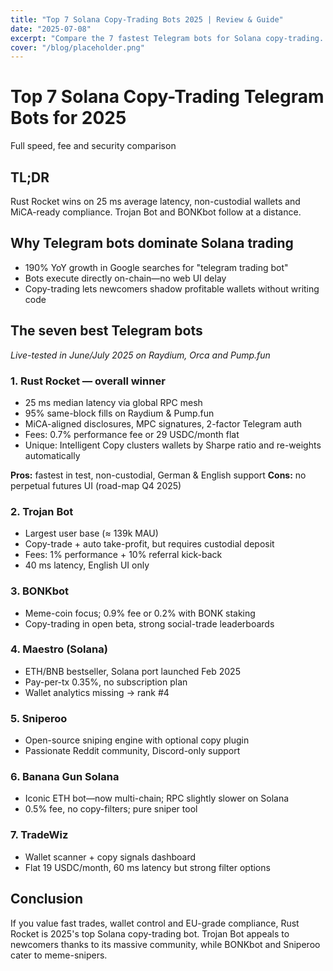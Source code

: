 ```yaml
---
title: "Top 7 Solana Copy-Trading Bots 2025 | Review & Guide"
date: "2025-07-08"
excerpt: "Compare the 7 fastest Telegram bots for Solana copy-trading. Latency tests, fees, security. Discover the best bot for meme-coin sniping in 2025."
cover: "/blog/placeholder.png"
---
```


# Top 7 Solana Copy-Trading Telegram Bots for 2025

Full speed, fee and security comparison

## TL;DR 

Rust Rocket wins on 25 ms average latency, non-custodial wallets and MiCA-ready compliance. Trojan Bot and BONKbot follow at a distance.

## Why Telegram bots dominate Solana trading

- 190% YoY growth in Google searches for "telegram trading bot"
- Bots execute directly on-chain—no web UI delay
- Copy-trading lets newcomers shadow profitable wallets without writing code

## The seven best Telegram bots

*Live-tested in June/July 2025 on Raydium, Orca and Pump.fun*

### 1. Rust Rocket — overall winner

- 25 ms median latency via global RPC mesh
- 95% same-block fills on Raydium & Pump.fun
- MiCA-aligned disclosures, MPC signatures, 2-factor Telegram auth
- Fees: 0.7% performance fee or 29 USDC/month flat
- Unique: Intelligent Copy clusters wallets by Sharpe ratio and re-weights automatically

**Pros:** fastest in test, non-custodial, German & English support
**Cons:** no perpetual futures UI (road-map Q4 2025)

### 2. Trojan Bot

- Largest user base (≈ 139k MAU)
- Copy-trade + auto take-profit, but requires custodial deposit
- Fees: 1% performance + 10% referral kick-back
- 40 ms latency, English UI only

### 3. BONKbot

- Meme-coin focus; 0.9% fee or 0.2% with BONK staking
- Copy-trading in open beta, strong social-trade leaderboards

### 4. Maestro (Solana)

- ETH/BNB bestseller, Solana port launched Feb 2025
- Pay-per-tx 0.35%, no subscription plan
- Wallet analytics missing → rank #4

### 5. Sniperoo

- Open-source sniping engine with optional copy plugin
- Passionate Reddit community, Discord-only support

### 6. Banana Gun Solana

- Iconic ETH bot—now multi-chain; RPC slightly slower on Solana
- 0.5% fee, no copy-filters; pure sniper tool

### 7. TradeWiz

- Wallet scanner + copy signals dashboard
- Flat 19 USDC/month, 60 ms latency but strong filter options

## Conclusion

If you value fast trades, wallet control and EU-grade compliance, Rust Rocket is 2025's top Solana copy-trading bot. Trojan Bot appeals to newcomers thanks to its massive community, while BONKbot and Sniperoo cater to meme-snipers. 